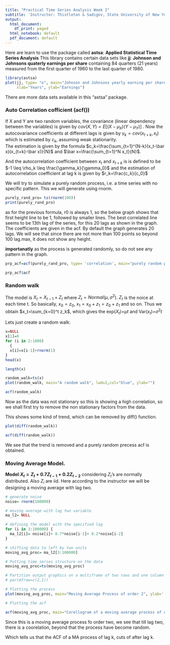 ```yaml
---
title: "Practical Time Series Analysis Week 2"
subtitle: 'Instructor: Thistleton & Sadigov, State University of New York'
output:
  html_document:
    df_print: paged
  html_notebook: default
  pdf_document: default
---
```


Here are learn to use the package called __astsa__: __Applied Statistical Time Series Analysis__
This library contains certain data sets like __jj__: __Johnson and Johnsons quaterly earnings per share__ containing 84 quarters (21 years) measured from the first quarter of 1960 to the last quarter of 1980.
```r
library(astsa)
plot(jj, type= "o", main="Johnson and Johnsons yearly earning per share", 
     xlab="Years", ylab="Earnings")
```

There are more data sets available in this "astsa" package. 

### Auto Correlation cofficient (acf())

If X and Y are two random variables, the covariance (linear dependency between the variables) is given by $cov(X,Y)=E[(X-\mu_X)(Y-\mu_Y)]$ . Now the autocovariance coefficients at different lags is given by $\gamma_k=cov(x_{t+k}, x_t)$ which is estimated by $c_k$, assuming weak stationarity. </br>
The estimation is given by the formula $c_k=\frac{\sum_{t=1}^{N-k}(x_t-\bar x)(x_{t+k}-\bar x)}{N}$ and $\bar x=\frac{\sum_{t=1}^N x_t}{N}$.

And the autocorrelation coefficient between $x_t$ and $x_{t+k}$ is is defined to be $-1 \leq \rho_k \leq \frac{\gamma_k}{\gamma_0}$ and the estimation of autocorrelation coefficient at lag k is given by $r_k=\frac{c_k}{c_0}$

We will try to simulate a purely random process, i.e. a time series with no specific pattern. This we will generate using rnorm.

```r
purely_rand_pro= ts(rnorm(100))
print(purely_rand_pro)
```

as for the previous formula, r0 is always 1, so the below graph shows that first height line to be 1, followed by smaller lines. The best correlated line seems to be 13th lag of the series, for this 20 lags as shown in the graph. The coefficients are given in the acf. By default the graph generates 20 lags. We will see that since there are not more than 100 points so beyond 100 lag.max, it does not show any height. 

__importanatly__ as the process is generated randomly, so do not see any pattern in the graph. 

```r
prp_acf=acf(purely_rand_pro, type= 'correlation', main="purely random process", lag.max = 30)
```

```r
prp_acf$acf

```

### Random walk

The model is $X_t=X_{t-1}+Z_t$ where $Z_t=Normal(\mu, \sigma^2)$. $Z_t$ is the noice at each time t. 
So basically, $x_0=z_0, \ x_1=x_0+z_1=z_0+z_1$ and so on. Thus we obtain $x_t=\sum_{k=0}^t z_k$, which gives the exp($X_t$)=$\mu t$ and Var($x_t$)=$\sigma^2 t$

Lets just create a random walk: 

```r
x=NULL
x[1]=0
for (i in 2:1000)
  {
  x[i]=x[i-1]+rnorm(1)
}
head(x)
```

```r
length(x)
```

```r
random_walk=ts(x)
plot(random_walk, main="A random walk", lwd=2,col="blue", ylab="")
```

```r
acf(random_walk)
```

Now as the data was not stationary so this is showing a high correlation, so we shall first try to remove the non stationary factors from the data. 

This shows some kind of trend, which can be removed by diff() function. 

```r
plot(diff(random_walk))
```

```r
acf(diff(random_walk))
```

We see that the trend is removed and a purely random precess acf is obtained. 

### Moving Average Model. 

__Model__:__$X_t=Z_t+0.7Z_{t-1}+0.2Z_{t-2}$__ considering $Z_t$'s are normally distributed. Also $Z_i$ are iid. Here according to the instructor we will be designing a moving average with lag two.

```r
# generate noise 
noise= rnorm(100000)

# moving average with lag two variable 
ma_l2= NULL

# defining the model with the specified lag
for (i in 3:100000) {
  ma_l2[i]= noise[i]+ 0.7*noise[i-1]+ 0.2*noise[i-2]
}

# shifting data to left by two units 
moving_avg_proc= ma_l2[3:100000]

# Putting time series structure on the data 
moving_avg_proc=ts(moving_avg_proc)

# Partition output graphics on a multiframe of two rows and one column
# par(mfrow=c(2,1))

# Plotting the process
plot(moving_avg_proc, main="Moving Average Process of order 2", ylab=' ', col="blue")
```


```r
# Plotting the acf

acf(moving_avg_proc, main="Corellogram of a moving average process of order two")
```

Since this is a moving average process fo order two, we see that till lag two, there is a coorelation, beyond that the process have become random. 

Which tells us that the ACF of a MA process of lag k, cuts of after lag k. 

